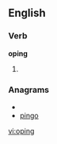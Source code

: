 
==English==

===Verb===
'''oping'''

# {{present participle of|[[ope]]}}

===Anagrams===
* {{alphagram|ginop}}
* [[pingo#English|pingo]]

[[vi:oping]]